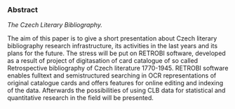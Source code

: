 ### Abstract

*The Czech Literary Bibliography.*

The aim of this paper is to give a short presentation about Czech literary bibliography research infrastructure, its activities in the last years and its plans for the future. The stress will be put on RETROBI software, developed as a result of project of digitasation of card catalogue of so called Retrospective bibliography of Czech literature 1770-1945. RETROBI software enables fulltext and semistructured searching in OCR representations of original catalogue cards and offers features for online editing and indexing of the data. Afterwards the possibilities of using CLB data for statistical and quantitative research in the field will be presented.

